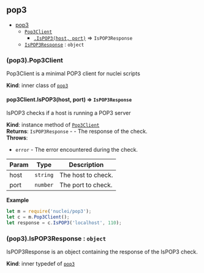 <a name="module_pop3"></a>

## pop3

* [pop3](#module_pop3)
    * [`Pop3Client`](#module_pop3..Pop3Client)
        * [`.IsPOP3(host, port)`](#module_pop3..Pop3Client+IsPOP3) ⇒ <code>IsPOP3Response</code>
    * [`IsPOP3Response`](#module_pop3..IsPOP3Response) : <code>object</code>

<a name="module_pop3..Pop3Client"></a>

### (pop3).Pop3Client
Pop3Client is a minimal POP3 client for nuclei scripts

**Kind**: inner class of [<code>pop3</code>](#module_pop3)  
<a name="module_pop3..Pop3Client+IsPOP3"></a>

#### pop3Client.IsPOP3(host, port) ⇒ <code>IsPOP3Response</code>
IsPOP3 checks if a host is running a POP3 server

**Kind**: instance method of [<code>Pop3Client</code>](#module_pop3..Pop3Client)  
**Returns**: <code>IsPOP3Response</code> - - The response of the check.  
**Throws**:

- <code>error</code> - The error encountered during the check.


| Param | Type | Description |
| --- | --- | --- |
| host | <code>string</code> | The host to check. |
| port | <code>number</code> | The port to check. |

**Example**  
```js
let m = require('nuclei/pop3');
let c = m.Pop3Client();
let response = c.IsPOP3('localhost', 110);
```
<a name="module_pop3..IsPOP3Response"></a>

### (pop3).IsPOP3Response : <code>object</code>
IsPOP3Response is an object containing the response of the IsPOP3 check.

**Kind**: inner typedef of [<code>pop3</code>](#module_pop3)  
